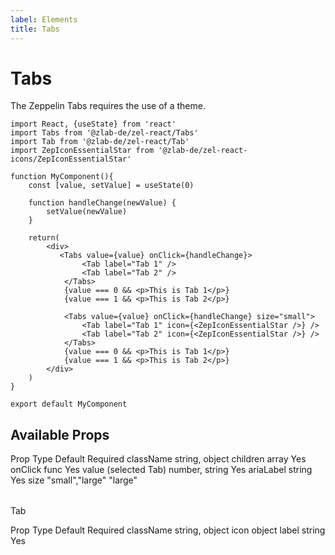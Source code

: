 ```yaml
---
label: Elements
title: Tabs
---
```



# Tabs

The Zeppelin Tabs requires the use of a theme.


<div style={{ marginBottom: 30 }}>
  <TabsExample />
</div>

```
import React, {useState} from 'react'
import Tabs from '@zlab-de/zel-react/Tabs'
import Tab from '@zlab-de/zel-react/Tab'
import ZepIconEssentialStar from '@zlab-de/zel-react-icons/ZepIconEssentialStar'

function MyComponent(){
    const [value, setValue] = useState(0)

    function handleChange(newValue) {
        setValue(newValue)
    }

    return(
        <div>
           <Tabs value={value} onClick={handleChange}>
                <Tab label="Tab 1" />
                <Tab label="Tab 2" />
            </Tabs>
            {value === 0 && <p>This is Tab 1</p>}
            {value === 1 && <p>This is Tab 2</p>}

            <Tabs value={value} onClick={handleChange} size="small">
                <Tab label="Tab 1" icon={<ZepIconEssentialStar />} />
                <Tab label="Tab 2" icon={<ZepIconEssentialStar />} />
            </Tabs>
            {value === 0 && <p>This is Tab 1</p>}
            {value === 1 && <p>This is Tab 2</p>}
        </div>
    )
}

export default MyComponent
```


## Available Props

<Table title="Tabs Props" style={{ marginBottom: 60 }}>
  <TableHeader>
    <TableCell>Prop</TableCell>
    <TableCell>Type</TableCell>
    <TableCell>Default</TableCell>
    <TableCell>Required</TableCell>
  </TableHeader>
  <TableBody>
    <TableRow color="white">
      <TableCell scope="row" component="th">
        className
      </TableCell>
      <TableCell>string, object</TableCell>
      <TableCell />
      <TableCell />
    </TableRow>
    <TableRow color="gray">
      <TableCell scope="row" component="th">
        children
      </TableCell>
      <TableCell>array</TableCell>
      <TableCell />
      <TableCell>Yes</TableCell>
    </TableRow>
    <TableRow color="white">
      <TableCell scope="row" component="th">
        onClick
      </TableCell>
      <TableCell>func</TableCell>
      <TableCell />
      <TableCell>Yes</TableCell>
    </TableRow>
    <TableRow color="gray">
      <TableCell scope="row" component="th">
        value (selected Tab)
      </TableCell>
      <TableCell>number, string</TableCell>
      <TableCell />
      <TableCell>Yes</TableCell>
    </TableRow>
    <TableRow color="white">
      <TableCell scope="row" component="th">
        ariaLabel
      </TableCell>
      <TableCell>string</TableCell>
      <TableCell />
      <TableCell>Yes</TableCell>
    </TableRow>
    <TableRow color="gray">
      <TableCell scope="row" component="th">
        size
      </TableCell>
      <TableCell>"small","large"</TableCell>
      <TableCell>"large"</TableCell>
      <TableCell />
    </TableRow>
  </TableBody>
</Table>

Tab

<Table title="Tabs Props" style={{ marginBottom: 60 }}>
  <TableHeader>
    <TableCell>Prop</TableCell>
    <TableCell>Type</TableCell>
    <TableCell>Default</TableCell>
    <TableCell>Required</TableCell>
  </TableHeader>
  <TableBody>
    <TableRow color="white">
      <TableCell scope="row" component="th">
        className
      </TableCell>
      <TableCell>string, object</TableCell>
      <TableCell />
      <TableCell />
    </TableRow>
    <TableRow color="gray">
      <TableCell scope="row" component="th">
        icon
      </TableCell>
      <TableCell>object</TableCell>
      <TableCell />
      <TableCell />
    </TableRow>
    <TableRow color="white">
      <TableCell scope="row" component="th">
        label
      </TableCell>
      <TableCell>string</TableCell>
      <TableCell />
      <TableCell>Yes</TableCell>
    </TableRow>
  </TableBody>
</Table>